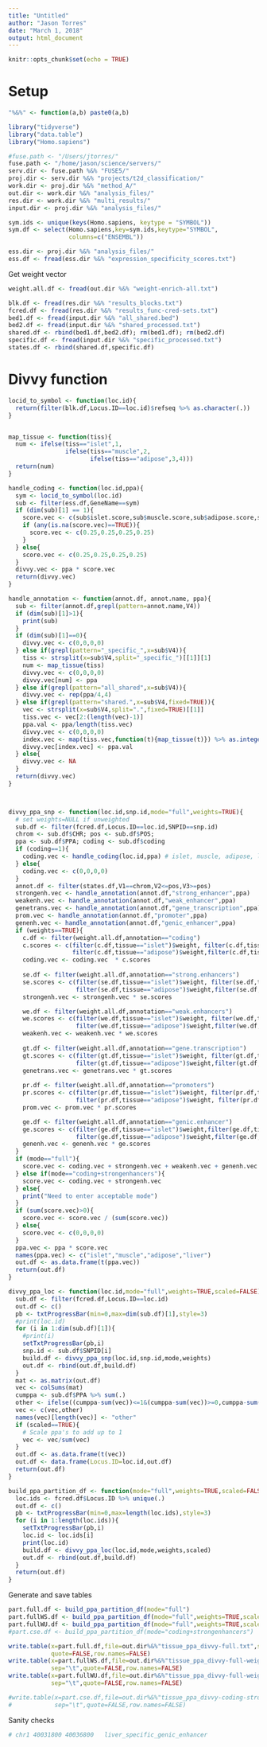 ```yaml
---
title: "Untitled"
author: "Jason Torres"
date: "March 1, 2018"
output: html_document
---
```


```r
knitr::opts_chunk$set(echo = TRUE)
```

# Setup

```r

"%&%" <- function(a,b) paste0(a,b)

library("tidyverse")
library("data.table")
library("Homo.sapiens")

#fuse.path <- "/Users/jtorres/"
fuse.path <- "/home/jason/science/servers/"
serv.dir <- fuse.path %&% "FUSE5/"
proj.dir <- serv.dir %&% "projects/t2d_classification/"
work.dir <- proj.dir %&% "method_A/"
out.dir <- work.dir %&% "analysis_files/"
res.dir <- work.dir %&% "multi_results/"
input.dir <- proj.dir %&% "analysis_files/"

sym.ids <- unique(keys(Homo.sapiens, keytype = "SYMBOL"))
sym.df <- select(Homo.sapiens,key=sym.ids,keytype="SYMBOL",
                 columns=c("ENSEMBL")) 

ess.dir <- proj.dir %&% "analysis_files/"
ess.df <- fread(ess.dir %&% "expression_specificity_scores.txt")

```

Get weight vector 


```r

weight.all.df <- fread(out.dir %&% "weight-enrich-all.txt")

```



```r

blk.df <- fread(res.dir %&% "results_blocks.txt")
fcred.df <- fread(res.dir %&% "results_func-cred-sets.txt")
bed1.df <- fread(input.dir %&% "all_shared.bed")
bed2.df <- fread(input.dir %&% "shared_processed.txt")
shared.df <- rbind(bed1.df,bed2.df); rm(bed1.df); rm(bed2.df)
specific.df <- fread(input.dir %&% "specific_processed.txt")
states.df <- rbind(shared.df,specific.df)

```


# Divvy function 


```r


locid_to_symbol <- function(loc.id){
  return(filter(blk.df,Locus.ID==loc.id)$refseq %>% as.character(.))
}


map_tissue <- function(tiss){
  num <- ifelse(tiss=="islet",1,
                ifelse(tiss=="muscle",2,
                       ifelse(tiss=="adipose",3,4)))
  return(num)
}

handle_coding <- function(loc.id,ppa){
  sym <- locid_to_symbol(loc.id)
  sub <- filter(ess.df,GeneName==sym)
  if (dim(sub)[1] == 1){
    score.vec <- c(sub$islet.score,sub$muscle.score,sub$adipose.score,sub$liver.score)
    if (any(is.na(score.vec)==TRUE)){
      score.vec <- c(0.25,0.25,0.25,0.25)
    }
  } else{
    score.vec <- c(0.25,0.25,0.25,0.25)
  }
  divvy.vec <- ppa * score.vec    
  return(divvy.vec)
}

handle_annotation <- function(annot.df, annot.name, ppa){
  sub <- filter(annot.df,grepl(pattern=annot.name,V4))
  if (dim(sub)[1]>1){
    print(sub)
  }
  if (dim(sub)[1]==0){
    divvy.vec <- c(0,0,0,0)
  } else if(grepl(pattern="_specific_",x=sub$V4)){
    tiss <- strsplit(x=sub$V4,split="_specific_")[[1]][1]
    num <- map_tissue(tiss)
    divvy.vec <- c(0,0,0,0)
    divvy.vec[num] <- ppa
  } else if(grepl(pattern="all_shared",x=sub$V4)){
    divvy.vec <- rep(ppa/4,4)
  } else if(grepl(pattern="shared.",x=sub$V4,fixed=TRUE)){
    vec <- strsplit(x=sub$V4,split=".",fixed=TRUE)[[1]]
    tiss.vec <- vec[2:(length(vec)-1)]
    ppa.val <- ppa/length(tiss.vec)
    divvy.vec <- c(0,0,0,0)
    index.vec <- map(tiss.vec,function(t){map_tissue(t)}) %>% as.integer(.)
    divvy.vec[index.vec] <- ppa.val
  } else{
    divvy.vec <- NA
  }
  return(divvy.vec)
}



divvy_ppa_snp <- function(loc.id,snp.id,mode="full",weights=TRUE){
  # set weights=NULL if unweighted
  sub.df <- filter(fcred.df,Locus.ID==loc.id,SNPID==snp.id)
  chrom <- sub.df$CHR; pos <- sub.df$POS; 
  ppa <- sub.df$PPA; coding <- sub.df$coding
  if (coding==1){
    coding.vec <- handle_coding(loc.id,ppa) # islet, muscle, adipose, liver
  } else{
    coding.vec <- c(0,0,0,0)
  }
  annot.df <- filter(states.df,V1==chrom,V2<=pos,V3>=pos)
  strongenh.vec <- handle_annotation(annot.df,"strong_enhancer",ppa)
  weakenh.vec <- handle_annotation(annot.df,"weak_enhancer",ppa)
  genetrans.vec <- handle_annotation(annot.df,"gene_transcription",ppa)
  prom.vec <- handle_annotation(annot.df,"promoter",ppa)
  genenh.vec <- handle_annotation(annot.df,"genic_enhancer",ppa)
  if (weights==TRUE){
    c.df <- filter(weight.all.df,annotation=="coding")
    c.scores <- c(filter(c.df,tissue=="islet")$weight, filter(c.df,tissue=="muscle")$weight,
                  filter(c.df,tissue=="adipose")$weight,filter(c.df,tissue=="liver")$weight)
    coding.vec <- coding.vec  * c.scores 
    
    se.df <- filter(weight.all.df,annotation=="strong.enhancers")
    se.scores <- c(filter(se.df,tissue=="islet")$weight, filter(se.df,tissue=="muscle")$weight, 
                   filter(se.df,tissue=="adipose")$weight,filter(se.df,tissue=="liver")$weight)    
    strongenh.vec <- strongenh.vec * se.scores

    we.df <- filter(weight.all.df,annotation=="weak.enhancers")
    we.scores <- c(filter(we.df,tissue=="islet")$weight, filter(we.df,tissue=="muscle")$weight, 
                   filter(we.df,tissue=="adipose")$weight,filter(we.df,tissue=="liver")$weight)        
    weakenh.vec <- weakenh.vec * we.scores
    
    gt.df <- filter(weight.all.df,annotation=="gene.transcription")
    gt.scores <- c(filter(gt.df,tissue=="islet")$weight, filter(gt.df,tissue=="muscle")$weight, 
                   filter(gt.df,tissue=="adipose")$weight,filter(gt.df,tissue=="liver")$weight) 
    genetrans.vec <- genetrans.vec * gt.scores
    
    pr.df <- filter(weight.all.df,annotation=="promoters")
    pr.scores <- c(filter(pr.df,tissue=="islet")$weight, filter(pr.df,tissue=="muscle")$weight, 
                   filter(pr.df,tissue=="adipose")$weight, filter(pr.df,tissue=="liver")$weight)    
    prom.vec <- prom.vec * pr.scores 

    ge.df <- filter(weight.all.df,annotation=="genic.enhancer")
    ge.scores <- c(filter(ge.df,tissue=="islet")$weight,filter(ge.df,tissue=="muscle")$weight,
                   filter(ge.df,tissue=="adipose")$weight,filter(ge.df,tissue=="liver")$weight)    
    genenh.vec <- genenh.vec * ge.scores 
  }
  if (mode=="full"){
    score.vec <- coding.vec + strongenh.vec + weakenh.vec + genenh.vec + prom.vec + genetrans.vec
  } else if(mode=="coding+strongenhancers"){
    score.vec <- coding.vec + strongenh.vec 
  } else{
    print("Need to enter acceptable mode")
  }
  if (sum(score.vec)>0){
    score.vec <- score.vec / (sum(score.vec))
  } else{
    score.vec <- c(0,0,0,0)
  }
  ppa.vec <- ppa * score.vec
  names(ppa.vec) <- c("islet","muscle","adipose","liver")
  out.df <- as.data.frame(t(ppa.vec))
  return(out.df)
}

divvy_ppa_loc <- function(loc.id,mode="full",weights=TRUE,scaled=FALSE){
  sub.df <- filter(fcred.df,Locus.ID==loc.id)
  out.df <- c()
  pb <- txtProgressBar(min=0,max=dim(sub.df)[1],style=3)
  #print(loc.id)
  for (i in 1:dim(sub.df)[1]){
    #print(i)
    setTxtProgressBar(pb,i)
    snp.id <- sub.df$SNPID[i]
    build.df <- divvy_ppa_snp(loc.id,snp.id,mode,weights)
    out.df <- rbind(out.df,build.df)
  }
  mat <- as.matrix(out.df)
  vec <- colSums(mat)
  cumppa <- sub.df$PPA %>% sum(.)
  other <- ifelse((cumppa-sum(vec))<=1&(cumppa-sum(vec))>=0,cumppa-sum(vec),0)
  vec <- c(vec,other)
  names(vec)[length(vec)] <- "other"
  if (scaled==TRUE){
    # Scale ppa's to add up to 1 
    vec <- vec/sum(vec)    
  }
  out.df <- as.data.frame(t(vec))
  out.df <- data.frame(Locus.ID=loc.id,out.df)
  return(out.df)
}

build_ppa_partition_df <- function(mode="full",weights=TRUE,scaled=FALSE){
  loc.ids <- fcred.df$Locus.ID %>% unique(.)
  out.df <- c()
  pb <- txtProgressBar(min=0,max=length(loc.ids),style=3)
  for (i in 1:length(loc.ids)){
    setTxtProgressBar(pb,i)
    loc.id <- loc.ids[i]
    print(loc.id)
    build.df <- divvy_ppa_loc(loc.id,mode,weights,scaled)
    out.df <- rbind(out.df,build.df)
  }
  return(out.df)
}

```

Generate and save tables 

```r

part.full.df <- build_ppa_partition_df(mode="full")
part.fullWS.df <- build_ppa_partition_df(mode="full",weights=TRUE,scaled=TRUE)
part.fullWU.df <- build_ppa_partition_df(mode="full",weights=TRUE,scaled=FALSE)
#part.cse.df <- build_ppa_partition_df(mode="coding+strongenhancers")

write.table(x=part.full.df,file=out.dir%&%"tissue_ppa_divvy-full.txt",sep="\t",
            quote=FALSE,row.names=FALSE)
write.table(x=part.fullWS.df,file=out.dir%&%"tissue_ppa_divvy-full-weighted-scaled.txt",
            sep="\t",quote=FALSE,row.names=FALSE)
write.table(x=part.fullWU.df,file=out.dir%&%"tissue_ppa_divvy-full-weighted-unscaled.txt",
            sep="\t",quote=FALSE,row.names=FALSE)

#write.table(x=part.cse.df,file=out.dir%&%"tissue_ppa_divvy-coding-strongEnhancers.txt",
#            sep="\t",quote=FALSE,row.names=FALSE)

```


Sanity checks
```r

# chr1 40031800 40036800   liver_specific_genic_enhancer

```


